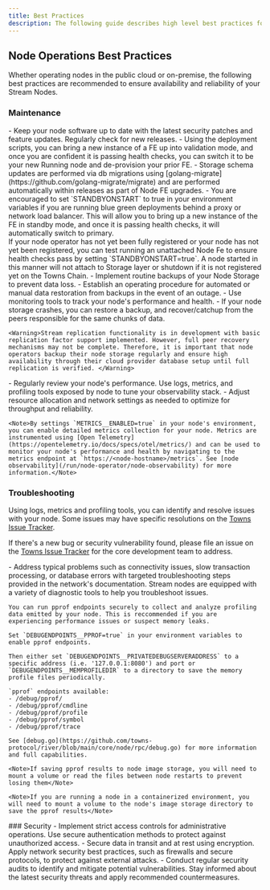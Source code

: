 ```yaml
---
title: Best Practices
description: The following guide describes high level best practices for running a Stream Node as a node operator.
---
```




## Node Operations Best Practices

Whether operating nodes in the public cloud or on-premise, the following best practices are recommended to ensure availability and reliability of your Stream Nodes.


### Maintenance

<Steps>

<Step title="Regular Updates">
    - Keep your node software up to date with the latest security patches and feature updates. Regularly check for new releases.
    - Using the deployment scripts, you can bring a new instance of a FE up into validation mode, and once you are confident it is passing health checks, you can switch it to be your new Running node and de-provision your prior FE.
    - Storage schema updates are performed via db migrations using [golang-migrate](https://github.com/golang-migrate/migrate) and are performed automatically within releases as part of Node FE upgrades.
    - You are encouraged to set `STANDBYONSTART` to true in your environment variables if you are running blue green deployments behind a proxy or network load balancer. This will allow you to bring up a new instance of the FE in standby mode, and once it is passing health checks, it will automatically switch to primary.
    <br />
    <Note>If your node operator has not yet been fully registered or your node has not yet been registered, you can test running an unattached Node Fe to ensure health checks pass by setting `STANDBYONSTART=true`. A node started in this manner will not attach to Storage layer or shutdown if it is not registered yet on the Towns Chain.</Note>
</Step>
<Step title="Backups">
    - Implement routine backups of your Node Storage to prevent data loss. 
    - Establish an operating procedure for automated or manual data restoration from backups in the event of an outage.
    - Use monitoring tools to track your node's performance and health.
    - If your node storage crashes, you can restore a backup, and recover/catchup from the peers responsible for the same chunks of data.

    <Warning>Stream replication functionality is in development with basic replication factor support implemented. However, full peer recovery mechanisms may not be complete. Therefore, it is important that node operators backup their node storage regularly and ensure high availability through their cloud provider database setup until full replication is verified. </Warning>

</Step>
<Step title="Monitoring">
    - Regularly review your node's performance. Use logs, metrics, and profiling tools exposed by node to tune your observability stack.
    - Adjust resource allocation and network settings as needed to optimize for throughput and reliability.

    <Note>By settings `METRICS__ENABLED=true` in your node's environment, you can enable detailed metrics collection for your node. Metrics are instrumented using [Open Telemetry](https://opentelemetry.io/docs/specs/otel/metrics/) and can be used to monitor your node's performance and health by navigating to the metrics endpoint at `https://<node-hostname>/metrics`. See [node observability](/run/node-operator/node-observability) for more information.</Note>
</Step>
</Steps>

### Troubleshooting

Using logs, metrics and profiling tools, you can identify and resolve issues with your node. Some issues may have specific resolutions on the [Towns Issue Tracker](https://github.com/towns-protocol/towns/issues?q=is%3Aissue+is%3Aclosed).

If there's a new bug or security vulnerability found, please file an issue on the [Towns Issue Tracker](https://github.com/towns-protocol/towns/issues/new/choose) for the core development team to address.

<Steps>
  <Step title="Common Issues">
    - Address typical problems such as connectivity issues, slow transaction
    processing, or database errors with targeted troubleshooting steps provided
    in the network's documentation.
  </Step>
  <Step title="Diagnostic Tools">
    Stream nodes are equipped with a variety of diagnostic tools to help you troubleshoot issues.

    You can run pprof endpoints securely to collect and analyze profiling data emitted by your node. This is reccommended if you are experiencing performance issues or suspect memory leaks.

    Set `DEBUGENDPOINTS__PPROF=true` in your environment variables to enable pprof endpoints.

    Then either set `DEBUGENDPOINTS__PRIVATEDEBUGSERVERADDRESS` to a specific address (i.e. '127.0.0.1:8080') and port or `DEBUGENDPOINTS__MEMPROFILEDIR` to a directory to save the memory profile files periodically.

    `pprof` endpoints available:
    - /debug/pprof/
    - /debug/pprof/cmdline
    - /debug/pprof/profile
    - /debug/pprof/symbol
    - /debug/pprof/trace

    See [debug.go](https://github.com/towns-protocol/river/blob/main/core/node/rpc/debug.go) for more information and full capabilities.

    <Note>If saving pprof results to node image storage, you will need to mount a volume or read the files between node restarts to prevent losing them</Note>

    <Note>If you are running a node in a containerized environment, you will need to mount a volume to the node's image storage directory to save the pprof results</Note>
 
 
  </Step>
</Steps>
### Security
<Steps>
  <Step title="Access Control">
    - Implement strict access controls for administrative operations. Use secure
    authentication methods to protect against unauthorized access.
  </Step>
  <Step title="Encryption and Network Security">
    - Secure data in transit and at rest using encryption. Apply network
    security best practices, such as firewalls and secure protocols, to protect
    against external attacks.
  </Step>
  <Step title="Regular Security Audits">
    - Conduct regular security audits to identify and mitigate potential
    vulnerabilities. Stay informed about the latest security threats and apply
    recommended countermeasures.
  </Step>
</Steps>